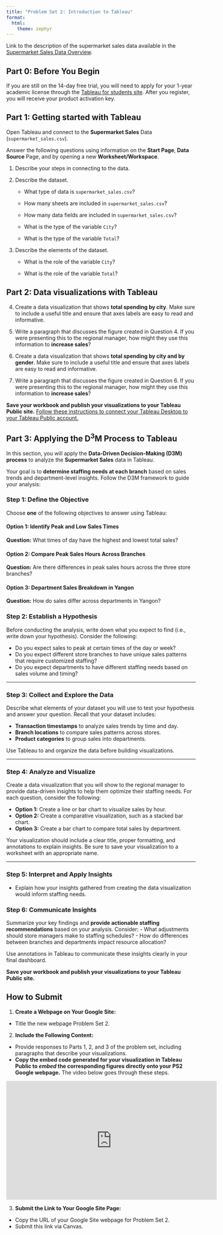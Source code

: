 ```yaml
---
title: "Problem Set 2: Introduction to Tableau"
format: 
  html:
    theme: zephyr
---
```


Link to the description of the supermarket sales data available in the [Supermarket Sales Data Overview](https://csu-arec-330.github.io/materials/unit_00/inputs/supermarketdata_describe.html).

## Part 0: Before You Begin

If you are still on the 14-day free trial, you will need to apply for your 1-year academic license through the [Tableau for students site](https://www.tableau.com/academic/students). After you register, you will receive your product activation key.

## Part 1: Getting started with Tableau

Open Tableau and connect to the **Supermarket Sales** Data (`supermarket_sales.csv`).

Answer the following questions using information on the **Start Page**, **Data Source** Page, and by opening a new **Worksheet/Workspace**.

1.  Describe your steps in connecting to the data.
    
2.  Describe the dataset.

    - What type of data is `supermarket_sales.csv`? 

    - How many sheets are included in `supermarket_sales.csv`?

    - How many data fields are included in `supermarket_sales.csv`?

    - What is the type of the variable `City`?

    - What is the type of the variable `Total`?

3.  Describe the elements of the dataset.

    - What is the role of the variable `City`?

    - What is the role of the variable `Total`?

## Part 2: Data visualizations with Tableau

4.  Create a data visualization that shows **total spending by city**. Make sure to include a useful title and ensure that axes labels are easy to read and informative. 

5. Write a paragraph that discusses the figure created in Question 4. If you were presenting this to the regional manager, how might they use this information to **increase sales**?

6. Create a data visualization that shows **total spending by city and by gender**. Make sure to include a useful title and ensure that axes labels are easy to read and informative.  

7. Write a paragraph that discusses the figure created in Question 6. If you were presenting this to the regional manager, how might they use this information to **increase sales**?

**Save your workbook and publish your visualizations to your Tableau Public site.** [Follow these instructions to connect your Tableau Desktop to your Tableau Public account.](https://csu-arec-330.github.io/materials/unit_00/week_02/lab_00_week_02.html#part-3-share)

## Part 3: Applying the D^3^M Process to Tableau

In this section, you will apply the **Data-Driven Decision-Making (D3M) process** to analyze the **Supermarket Sales** data in Tableau. 

Your goal is to **determine staffing needs at each branch** based on sales trends and department-level insights. Follow the D3M framework to guide your analysis:

### **Step 1: Define the Objective**

Choose **one** of the following objectives to answer using Tableau: 

#### **Option 1: Identify Peak and Low Sales Times**  
**Question:** What times of day have the highest and lowest total sales?  

#### **Option 2: Compare Peak Sales Hours Across Branches**  
**Question:** Are there differences in peak sales hours across the three store branches?  

#### **Option 3: Department Sales Breakdown in Yangon**  
**Question:** How do sales differ across departments in Yangon?  


### **Step 2: Establish a Hypothesis**

Before conducting the analysis, write down what you expect to find (i.e., write down your hypothesis). Consider the following:

- Do you expect sales to peak at certain times of the day or week?
- Do you expect different store branches to have unique sales patterns that require customized staffing?
- Do you expect departments to have different staffing needs based on sales volume and timing?

---

### **Step 3: Collect and Explore the Data**

Describe what elements of your dataset you will use to test your hypothesis and answer your question. Recall that your dataset includes:

- **Transaction timestamps** to analyze sales trends by time and day.
- **Branch locations** to compare sales patterns across stores.
- **Product categories** to group sales into departments.

Use Tableau to and organize the data before building visualizations.

---

### **Step 4: Analyze and Visualize**

Create a data visualization that you will show to the regional manager to provide data-driven insights to help them optimize their staffing needs. For each question, consider the following:

- **Option 1:** Create a line or bar chart to visualize sales by hour.
- **Option 2:** Create a comparative visualization, such as a stacked bar chart.
- **Option 3:** Create a bar chart to compare total sales by department.

Your visualization should include a clear title, proper formatting, and annotations to explain insights. Be sure to save your visualization to a worksheet with an appropriate name.


---

### **Step 5: Interpret and Apply Insights**
- Explain how your insights gathered from creating the data visualization would inform staffing needs.  


### **Step 6: Communicate Insights**
Summarize your key findings and **provide actionable staffing recommendations** based on your analysis. Consider:
- What adjustments should store managers make to staffing schedules?
- How do differences between branches and departments impact resource allocation?

Use annotations in Tableau to communicate these insights clearly in your final dashboard.

**Save your workbook and publish your visualizations to your Tableau Public site.** 

## How to Submit

1. **Create a Webpage on Your Google Site:**

- Title the new webpage Problem Set 2.

2. **Include the Following Content:**

- Provide responses to Parts 1, 2, and 3 of the problem set, including paragraphs that describe your visualizations.
- **Copy the embed code generated for your visualization in Tableau Public to *embed* the corresponding figures directly onto your PS2 Google webpage.** The video below goes through these steps.

<iframe width="560" height="315" src="https://www.youtube.com/embed/uPdIgUIRnyo?si=pwQdrWrhKwfiKTgB&amp;start=62" title="YouTube video player" frameborder="0" allow="accelerometer; autoplay; clipboard-write; encrypted-media; gyroscope; picture-in-picture; web-share" referrerpolicy="strict-origin-when-cross-origin" allowfullscreen></iframe>

3. **Submit the Link to Your Google Site Page:**

- Copy the URL of your Google Site webpage for Problem Set 2.
- Submit this link via Canvas.